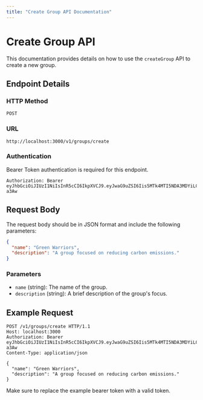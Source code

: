 ```yaml
---
title: "Create Group API Documentation"
---
```


# Create Group API

This documentation provides details on how to use the `createGroup` API to create a new group.

## Endpoint Details

### HTTP Method

`POST`

### URL

`http://localhost:3000/v1/groups/create`

### Authentication

Bearer Token authentication is required for this endpoint.

```
Authorization: Bearer eyJhbGciOiJIUzI1NiIsInR5cCI6IkpXVCJ9.eyJwaG9uZSI6Iis5MTk4MTI5NDA3MDYiLCJ1aWQiOiI1Z2VhcGdhcHhzIn0.yNyKfoOQouzSNDwp_5rJ9CAEMVJo5uqueJHNpG-a3Aw
```

## Request Body

The request body should be in JSON format and include the following parameters:

```json
{
  "name": "Green Warriors",
  "description": "A group focused on reducing carbon emissions."
}
```

### Parameters

- `name` (string): The name of the group.
- `description` (string): A brief description of the group's focus.

## Example Request

```http
POST /v1/groups/create HTTP/1.1
Host: localhost:3000
Authorization: Bearer eyJhbGciOiJIUzI1NiIsInR5cCI6IkpXVCJ9.eyJwaG9uZSI6Iis5MTk4MTI5NDA3MDYiLCJ1aWQiOiI1Z2VhcGdhcHhzIn0.yNyKfoOQouzSNDwp_5rJ9CAEMVJo5uqueJHNpG-a3Aw
Content-Type: application/json

{
  "name": "Green Warriors",
  "description": "A group focused on reducing carbon emissions."
}
```

Make sure to replace the example bearer token with a valid token.